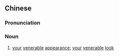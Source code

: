 {{also|尊颜}}
==Chinese==
{{zh-forms|s=尊颜}}

===Pronunciation===
{{zh-pron
|m=zūnyán
|cat=n
}}

===Noun===
{{zh-noun}}

# {{lb|zh|literary}} [[your]] [[venerable]] [[appearance]]; [[your]] [[venerable]] [[look]]